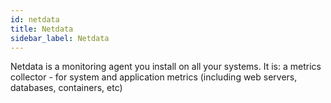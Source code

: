 ```yaml
---
id: netdata
title: Netdata
sidebar_label: Netdata
---
```


Netdata is a monitoring agent you install on all your systems. It is: a metrics collector - for system and application metrics (including web servers, databases, containers, etc)


<MissingDocs />